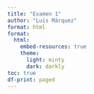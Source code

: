 ```yaml
---
title: "Examen 1"
author: "Luis Márquez"
format: html
format:
  html:
    embed-resources: true
    theme:
      light: minty
      dark: darkly
toc: true
df-print: paged
---
```


```r

```


